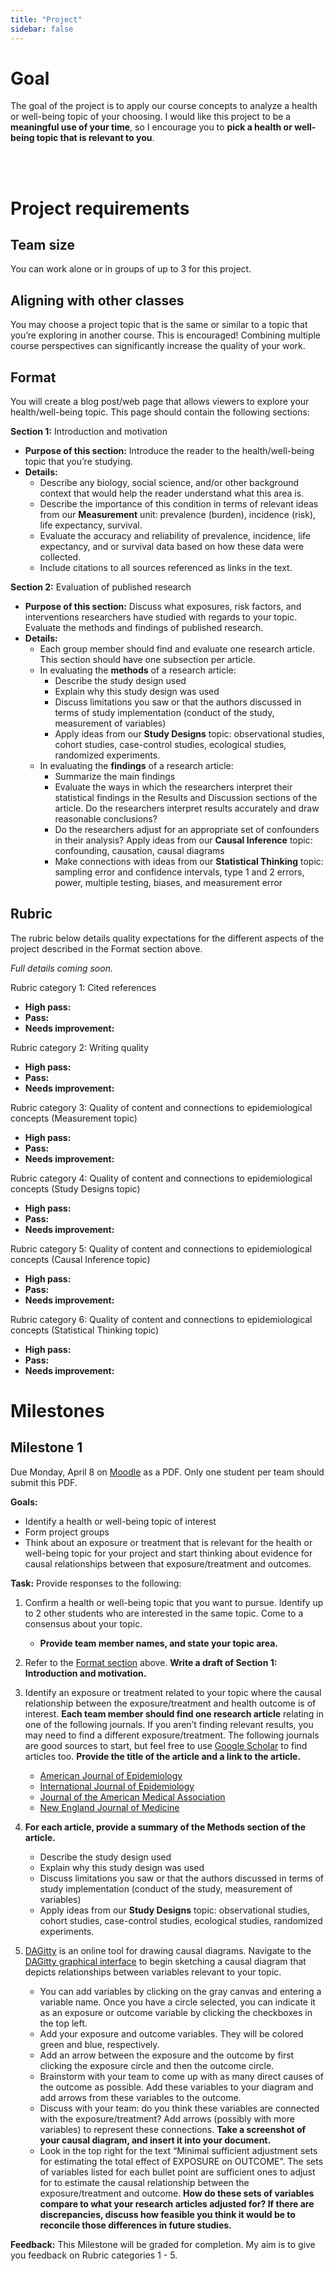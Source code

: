 ```yaml
---
title: "Project"
sidebar: false
---
```


# Goal

The goal of the project is to apply our course concepts to analyze a health or well-being topic of your choosing. I would like this project to be a **meaningful use of your time**, so I encourage you to **pick a health or well-being topic that is relevant to you**.


<br><br>


# Project requirements

## Team size

You can work alone or in groups of up to 3 for this project.

## Aligning with other classes

You may choose a project topic that is the same or similar to a topic that you're exploring in another course. This is encouraged! Combining multiple course perspectives can significantly increase the quality of your work.

## Format

You will create a blog post/web page that allows viewers to explore your health/well-being topic. This page should contain the following sections:

**Section 1:** Introduction and motivation

- **Purpose of this section:** Introduce the reader to the health/well-being topic that you're studying.
- **Details:**
    - Describe any biology, social science, and/or other background context that would help the reader understand what this area is.
    - Describe the importance of this condition in terms of relevant ideas from our **Measurement** unit: prevalence (burden), incidence (risk), life expectancy, survival.
    - Evaluate the accuracy and reliability of prevalence, incidence, life expectancy, and or survival data based on how these data were collected.
    - Include citations to all sources referenced as links in the text.

**Section 2:** Evaluation of published research

- **Purpose of this section:** Discuss what exposures, risk factors, and interventions researchers have studied with regards to your topic. Evaluate the methods and findings of published research.
- **Details:**
    - Each group member should find and evaluate one research article. This section should have one subsection per article.
    - In evaluating the **methods** of a research article:
        - Describe the study design used
        - Explain why this study design was used
        - Discuss limitations you saw or that the authors discussed in terms of study implementation (conduct of the study, measurement of variables)
        - Apply ideas from our **Study Designs** topic: observational studies, cohort studies, case-control studies, ecological studies, randomized experiments.
    - In evaluating the **findings** of a research article:
        - Summarize the main findings
        - Evaluate the ways in which the researchers interpret their statistical findings in the Results and Discussion sections of the article. Do the researchers interpret results accurately and draw reasonable conclusions?
        - Do the researchers adjust for an appropriate set of confounders in their analysis? Apply ideas from our **Causal Inference** topic: confounding, causation, causal diagrams
        - Make connections with ideas from our **Statistical Thinking** topic: sampling error and confidence intervals, type 1 and 2 errors, power, multiple testing, biases, and measurement error

## Rubric

The rubric below details quality expectations for the different aspects of the project described in the Format section above.

*Full details coming soon.*

Rubric category 1: Cited references

- **High pass:** 
- **Pass:** 
- **Needs improvement:** 

Rubric category 2: Writing quality

- **High pass:** 
- **Pass:** 
- **Needs improvement:** 

Rubric category 3: Quality of content and connections to epidemiological concepts (Measurement topic)

- **High pass:** 
- **Pass:** 
- **Needs improvement:** 

Rubric category 4: Quality of content and connections to epidemiological concepts (Study Designs topic)

- **High pass:** 
- **Pass:** 
- **Needs improvement:** 

Rubric category 5: Quality of content and connections to epidemiological concepts (Causal Inference topic)

- **High pass:** 
- **Pass:** 
- **Needs improvement:** 

Rubric category 6: Quality of content and connections to epidemiological concepts (Statistical Thinking topic)

- **High pass:** 
- **Pass:** 
- **Needs improvement:** 



# Milestones

## Milestone 1

Due Monday, April 8 on [Moodle](https://moodle.macalester.edu/mod/assign/view.php?id=91073) as a PDF. Only one student per team should submit this PDF.

**Goals:**

- Identify a health or well-being topic of interest
- Form project groups
- Think about an exposure or treatment that is relevant for the health or well-being topic for your project and start thinking about evidence for causal relationships between that exposure/treatment and outcomes.

**Task:** Provide responses to the following:

1. Confirm a health or well-being topic that you want to pursue. Identify up to 2 other students who are interested in the same topic. Come to a consensus about your topic.
    - **Provide team member names, and state your topic area.**

2. Refer to the [Format section](#format) above. **Write a draft of Section 1: Introduction and motivation.**

2. Identify an exposure or treatment related to your topic where the causal relationship between the exposure/treatment and health outcome is of interest. **Each team member should find one research article** relating in one of the following journals. If you aren't finding relevant results, you may need to find a different exposure/treatment. The following journals are good sources to start, but feel free to use [Google Scholar](https://scholar.google.com/) to find articles too. **Provide the title of the article and a link to the article.**
    - [American Journal of Epidemiology](https://academic.oup.com/aje)
    - [International Journal of Epidemiology](https://academic.oup.com/ije)
    - [Journal of the American Medical Association](https://jamanetwork.com/)
    - [New England Journal of Medicine](https://www.nejm.org/)
    
4. **For each article, provide a summary of the Methods section of the article.**
    - Describe the study design used
    - Explain why this study design was used
    - Discuss limitations you saw or that the authors discussed in terms of study implementation (conduct of the study, measurement of variables)
    - Apply ideas from our **Study Designs** topic: observational studies, cohort studies, case-control studies, ecological studies, randomized experiments.

5. [DAGitty](https://www.dagitty.net/) is an online tool for drawing causal diagrams. Navigate to the [DAGitty graphical interface](https://www.dagitty.net/dags.html) to begin sketching a causal diagram that depicts relationships between variables relevant to your topic.
    - You can add variables by clicking on the gray canvas and entering a variable name. Once you have a circle selected, you can indicate it as an exposure or outcome variable by clicking the checkboxes in the top left.
    - Add your exposure and outcome variables. They will be colored green and blue, respectively.
    - Add an arrow between the exposure and the outcome by first clicking the exposure circle and then the outcome circle.
    - Brainstorm with your team to come up with as many direct causes of the outcome as possible. Add these variables to your diagram and add arrows from these variables to the outcome.
    - Discuss with your team: do you think these variables are connected with the exposure/treatment? Add arrows (possibly with more variables) to represent these connections. **Take a screenshot of your causal diagram, and insert it into your document.**
    - Look in the top right for the text "Minimal sufficient adjustment sets for estimating the total effect of EXPOSURE on OUTCOME". The sets of variables listed for each bullet point are sufficient ones to adjust for to estimate the causal relationship between the exposure/treatment and outcome. **How do these sets of variables compare to what your research articles adjusted for? If there are discrepancies, discuss how feasible you think it would be to reconcile those differences in future studies.**

**Feedback:** This Milestone will be graded for completion. My aim is to give you feedback on Rubric categories 1 - 5.


